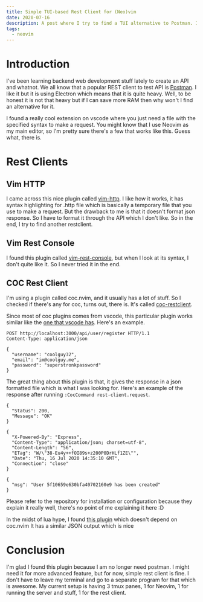 ```yaml
---
title: Simple TUI-based Rest Client for (Neo)vim
date: 2020-07-16
description: A post where I try to find a TUI alternative to Postman. In other word, REST client but in TUI
tags:
  - neovim
---
```


# Introduction
I've been learning backend web development stuff lately to create an API and whatnot. We all know that a popular REST client to test API is [Postman](https://postman.com). I like it but it is using Electron which means that it is quite heavy. Well, to be honest it is not that heavy but if I can save more RAM then why won't I find an alternative for it.

I found a really cool extension on vscode where you just need a file with the specified syntax to make a request. You might know that I use Neovim as my main editor, so I'm pretty sure there's a few that works like this. Guess what, there is.

# Rest Clients
## Vim HTTP
I came across this nice plugin called [vim-http](https://github.com/nicwest/vim-http). I like how it works, it has syntax highlighting for .http file which is basically a temporary file that you use to make a request. But the drawback to me is that it doesn't format json response. So I have to format it through the API which I don't like. So in the end, I try to find another restclient.

## Vim Rest Console
I found this plugin called [vim-rest-console](https://github.com/diepm/vim-rest-console), but when I look at its syntax, I don't quite like it. So I never tried it in the end.

## COC Rest Client
I'm using a plugin called coc.nvim, and it usually has a lot of stuff. So I checked if there's any for coc, turns out, there is. It's called [coc-restclient](https://github.com/pr4th4m/coc-restclient).

Since most of coc plugins comes from vscode, this particular plugin works similar like the [one that vscode has](https://marketplace.visualstudio.com/items?itemName=humao.rest-client). Here's an example.

```
POST http://localhost:3000/api/user/register HTTP/1.1
Content-Type: application/json

{
  "username": "coolguy32",
  "email": "im@coolguy.me",
  "password": "superstronkpassword"
}
```

The great thing about this plugin is that, it gives the response in a json formatted file which is what I was looking for. Here's an example of the response after running `:CocCommand rest-client.request`.

```
{
  "Status": 200,
  "Message": "OK"
}

{
  "X-Powered-By": "Express",
  "Content-Type": "application/json; charset=utf-8",
  "Content-Length": "56",
  "ETag": "W/\"38-Eu4y++fOI89s+z200P0DrHLf1ZE\"",
  "Date": "Thu, 16 Jul 2020 14:35:10 GMT",
  "Connection": "close"
}

{
  "msg": "User 5f10659e630bfa40702160e9 has been created"
}
```

Please refer to the repository for installation or configuration because they explain it really well, there's no point of me explaining it here :D


<Update date="2021-04-19">

In the midst of lua hype, I found [this plugin](https://github.com/NTBBloodbath/rest.nvim) which doesn't depend on coc.nvim
It has a similar JSON output which is nice

</Update>

# Conclusion
I'm glad I found this plugin because I am no longer need postman. I might need it for more advanced feature, but for now, simple rest client is fine. I don't have to leave my terminal and go to a separate program for that which is awesome. My current setup is having 3 tmux panes, 1 for Neovim, 1 for running the server and stuff, 1 for the rest client.
